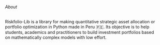 ###### About
Riskfolio-Lib is a library for making quantitative strategic asset allocation or portfolio optimization in Python made in Peru 🇵🇪. 
Its objective is to help students, academics and practitioners to build investment portfolios based on mathematically complex models with low effort.
